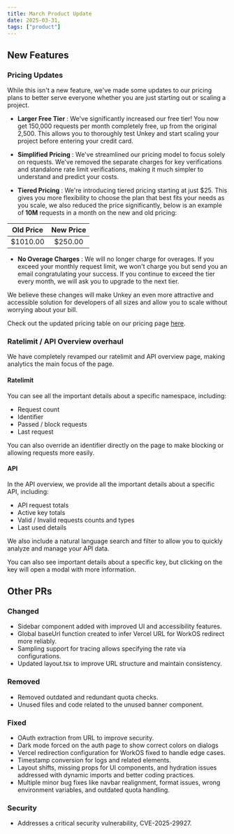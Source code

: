 ```yaml
---
title: March Product Update
date: 2025-03-31,
tags: ["product"]
---
```


## New Features

### Pricing Updates

While this isn't a new feature, we've made some updates to our pricing plans to better serve everyone whether you are just starting out or scaling a project.

- **Larger Free Tier** : We've significantly increased our free tier! You now get 150,000 requests per month completely free, up from the original 2,500. This allows you to thoroughly test Unkey and start scaling your project before entering your credit card.

- **Simplified Pricing** : We've streamlined our pricing model to focus solely on requests. We've removed the separate charges for key verifications and standalone rate limit verifications, making it much simpler to understand and predict your costs.

- **Tiered Pricing** : We're introducing tiered pricing starting at just $25. This gives you more flexibility to choose the plan that best fits your needs as you scale, we also reduced the price significantly, below is an example of **10M** requests in a month on the new and old pricing:

| Old Price | New Price |
|:---------:|:---------:|
| $1010.00  | $250.00   |

- **No Overage Charges** : We will no longer charge for overages. If you exceed your monthly request limit, we won't charge you but send you an email congratulating your success. If you continue to exceed the tier every month, we will ask you to upgrade to the next tier.

We believe these changes will make Unkey an even more attractive and accessible solution for developers of all sizes and allow you to scale without worrying about your bill.

Check out the updated pricing table on our pricing page [here](/pricing).

### Ratelimit / API Overview overhaul

We have completely revamped our ratelimit and API overview page, making analytics the main focus of the page.

#### Ratelimit

You can see all the important details about a specific namespace, including:

- Request count
- Identifier
- Passed / block requests
- Last request

<ImageZoom src="/images/changelog/2025-04-04/ratelimits.png" alt="Ratelimits example" width="1920" height="1080"/>

You can also override an identifier directly on the page to make blocking or allowing requests more easily.

<ImageZoom src="/images/changelog/2025-04-04/override.png" alt="Override example" width="1920" height="1080"/>

#### API

In the API overview, we provide all the important details about a specific API, including:

- API request totals
- Active key totals
- Valid / Invalid requests counts and types
- Last used details

We also include a natural language search and filter to allow you to quickly analyze and manage your API data.

<ImageZoom src="/images/changelog/2025-04-04/overview.png" alt="API Overview example" width="1920" height="1080"/>

You can also see important details about a specific key, but clicking on the key will open a modal with more information.

<ImageZoom src="/images/changelog/2025-04-04/keyDetails.png" alt="Key Details example" width="1920" height="1080"/>

## Other PRs

### Changed
- Sidebar component added with improved UI and accessibility features.
- Global baseUrl function created to infer Vercel URL for WorkOS redirect more reliably.
- Sampling support for tracing allows specifying the rate via configurations.
- Updated layout.tsx to improve URL structure and maintain consistency.

### Removed
- Removed outdated and redundant quota checks.
- Unused files and code related to the unused banner component.

### Fixed
- OAuth extraction from URL to improve security.
- Dark mode forced on the auth page to show correct colors on dialogs
- Vercel redirection configuration for WorkOS fixed to handle edge cases.
- Timestamp conversion for logs and related elements.
- Layout shifts, missing props for UI components, and hydration issues addressed with dynamic imports and better coding practices.
- Multiple minor bug fixes like navbar realignment, format issues, wrong environment variables, and outdated quota handling.

### Security
- Addresses a critical security vulnerability, CVE-2025-29927.
